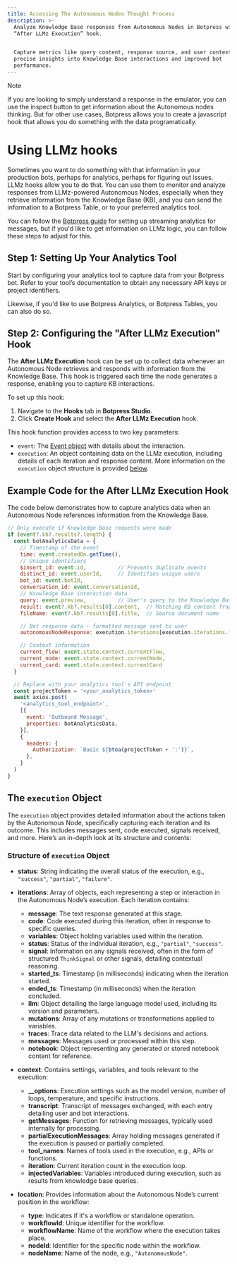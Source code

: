 ```yaml
---
title: Accessing The Autonomous Nodes Thought Process
description: >-
  Analyze Knowledge Base responses from Autonomous Nodes in Botpress with the
  “After LLMz Execution” hook.


  Capture metrics like query content, response source, and user context for
  precise insights into Knowledge Base interactions and improved bot
  performance.
---
```


<Note>
Note

If you are looking to simply understand a response in the emulator, you can use the inspect button to get information about the Autonomous nodes thinking. But for other use cases, Botpress allows you to create a javascript hook that allows you do something with the data programatically.
</Note>

# Using LLMz hooks

Sometimes you want to do something with that information in your production bots, perhaps for analytics, perhaps for figuring out issues. LLMz hooks allow you to do that. You can use them to monitor and analyze responses from LLMz-powered Autonomous Nodes, especially when they retrieve information from the Knowledge Base (KB), and you can send the information to a Botpress Table, or to your preferred analytics tool.

You can follow the [Botpress guide](/guides/appendix/exporting-data/streaming-analytics-from-within-your-bot-with-hooks) for setting up streaming analytics for messages, but if you'd like to get information on LLMz logic, you can follow these steps to adjust for this.

## Step 1: Setting Up Your Analytics Tool

Start by configuring your analytics tool to capture data from your Botpress bot. Refer to your tool’s documentation to obtain any necessary API keys or project identifiers.

Likewise, if you'd like to use Botpress Analytics, or Botpress Tables, you can also do so.

## Step 2: Configuring the "After LLMz Execution" Hook

The **After LLMz Execution** hook can be set up to collect data whenever an Autonomous Node retrieves and responds with information from the Knowledge Base. This hook is triggered each time the node generates a response, enabling you to capture KB interactions.

To set up this hook:

1. Navigate to the **Hooks** tab in **Botpress Studio**.
2. Click **Create Hook** and select the **After LLMz Execution** hook.

This hook function provides access to two key parameters:

* `event`: The [Event object](/guides/dashboard/bot/events) with details about the interaction.
* `execution`: An object containing data on the LLMz execution, including details of each iteration and response content. More information on the `execution` object structure is provided [below](#the-execution-object).

## Example Code for the After LLMz Execution Hook

The code below demonstrates how to capture analytics data when an Autonomous Node references information from the Knowledge Base.

```javascript
// Only execute if Knowledge Base requests were made
if (event?.kb?.results?.length) {
  const botAnalyticsData = {
    // Timestamp of the event
    time: event.createdOn.getTime(),
    // Unique identifiers
    $insert_id: event.id,          // Prevents duplicate events
    distinct_id: event.userId,     // Identifies unique users
    bot_id: event.botId,
    conversation_id: event.conversationId,
    // Knowledge Base interaction data
    query: event.preview,          // User's query to the Knowledge Base
    result: event?.kb?.results[0].content,  // Matching KB content fragment
    fileName: event?.kb?.results[0].title,  // Source document name

    // Bot response data - formatted message sent to user
    autonomousNodeResponse: execution.iterations[execution.iterations.length - 1].message,

    // Context information
    current_flow: event.state.context.currentFlow,
    current_node: event.state.context.currentNode,
    current_card: event.state.context.currentCard
  }

  // Replace with your analytics tool's API endpoint
  const projectToken = '<your_analytics_token>'
  await axios.post(
    '<analytics_tool_endpoint>',
    [{
      event: 'Outbound Message',
      properties: botAnalyticsData,
    }],
    {
      headers: {
        Authorization: `Basic ${btoa(projectToken + ':')}`,
      },
    }
  )
}
```

## The `execution` Object

The `execution` object provides detailed information about the actions taken by the Autonomous Node, specifically capturing each iteration and its outcome. This includes messages sent, code executed, signals received, and more. Here’s an in-depth look at its structure and contents:

### Structure of `execution` Object

* **status**: String indicating the overall status of the execution, e.g., `"success"`, `"partial"`, `"failure"`.

* **iterations**: Array of objects, each representing a step or interaction in the Autonomous Node’s execution. Each iteration contains:
  * **message**: The text response generated at this stage.
  * **code**: Code executed during this iteration, often in response to specific queries.
  * **variables**: Object holding variables used within the iteration.
  * **status**: Status of the individual iteration, e.g., `"partial"`, `"success"`.
  * **signal**: Information on any signals received, often in the form of structured `ThinkSignal` or other signals, detailing contextual reasoning.
  * **started\_ts**: Timestamp (in milliseconds) indicating when the iteration started.
  * **ended\_ts**: Timestamp (in milliseconds) when the iteration concluded.
  * **llm**: Object detailing the large language model used, including its version and parameters.
  * **mutations**: Array of any mutations or transformations applied to variables.
  * **traces**: Trace data related to the LLM's decisions and actions.
  * **messages**: Messages used or processed within this step.
  * **notebook**: Object representing any generated or stored notebook content for reference.

* **context**: Contains settings, variables, and tools relevant to the execution:
  * **\_\_options**: Execution settings such as the model version, number of loops, temperature, and specific instructions.
  * **transcript**: Transcript of messages exchanged, with each entry detailing user and bot interactions.
  * **getMessages**: Function for retrieving messages, typically used internally for processing.
  * **partialExecutionMessages**: Array holding messages generated if the execution is paused or partially completed.
  * **tool\_names**: Names of tools used in the execution, e.g., APIs or functions.
  * **iteration**: Current iteration count in the execution loop.
  * **injectedVariables**: Variables introduced during execution, such as results from knowledge base queries.

* **location**: Provides information about the Autonomous Node’s current position in the workflow:
  * **type**: Indicates if it's a workflow or standalone operation.
  * **workflowId**: Unique identifier for the workflow.
  * **workflowName**: Name of the workflow where the execution takes place.
  * **nodeId**: Identifier for the specific node within the workflow.
  * **nodeName**: Name of the node, e.g., `"AutonomousNode"`.
